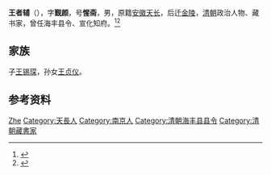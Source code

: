 {{Otheruses|other=名为王惺斋的其他人物|王惺斋}}

'''王者辅'''（{{bd|？||1779年|}}），字'''觐颜'''，号'''惺斋'''，男，原籍[[安徽|安徽]][[天长|天长]]，后迁[[金陵|金陵]]，[[清朝|清朝]]政治人物、藏书家，曾任海丰县令、宣化知府。<ref>{{Cite book|title=安徽人物大辞典|author=戎毓明主编; 王仪之, 方平, 叶洪渠等副主编|publisher=团结出版社|year=1992|isbn=|location=北京|pages=}}</ref><ref>{{Cite book|title=历代藏书家辞典|author=梁战, 郭群一编著|publisher=陕西人民出版社|year=1991|isbn=|location=西安|pages=}}</ref>

== 家族 ==
子[[王锡琛|王锡琛]]，孙女[[王贞仪|王贞仪]]。

== 参考资料 ==
{{reflist}}

{{中国人物小作品}}

{{Authority control}}
{{DEFAULTSORT:Wang王}}
[[Category:王姓|Zhe]]
[[Category:天長人|Category:天長人]]
[[Category:南京人|Category:南京人]]
[[Category:清朝海丰县县令|Category:清朝海丰县县令]]
[[Category:清朝藏書家|Category:清朝藏書家]]